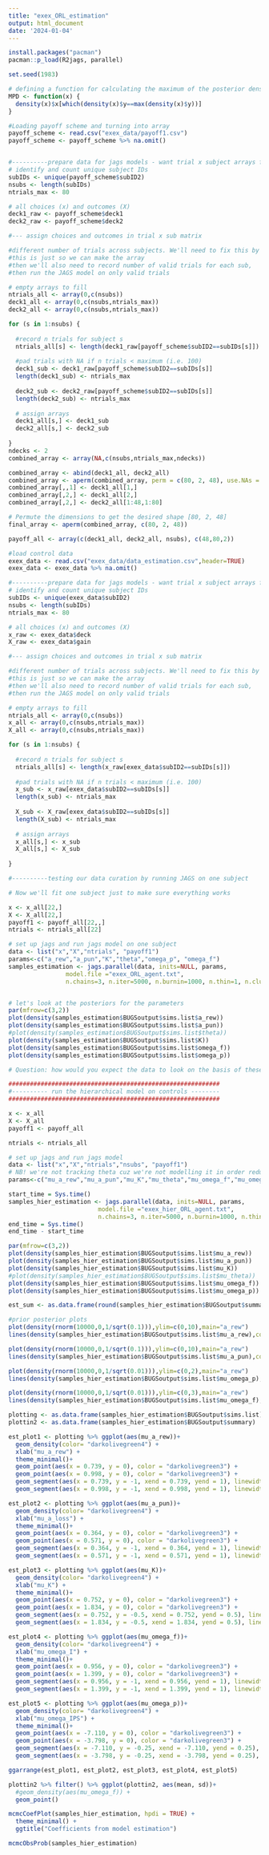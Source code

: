 ```yaml
---
title: "exex_ORL_estimation"
output: html_document
date: '2024-01-04'
---
```

```r
install.packages("pacman")
pacman::p_load(R2jags, parallel)

set.seed(1983)

# defining a function for calculating the maximum of the posterior density (not exactly the same as the mode)
MPD <- function(x) {
  density(x)$x[which(density(x)$y==max(density(x)$y))]
}
```

```r
#Loading payoff scheme and turning into array 
payoff_scheme <- read.csv("exex_data/payoff1.csv")
payoff_scheme <- payoff_scheme %>% na.omit()


#----------prepare data for jags models - want trial x subject arrays for choice and gain & loss ----
# identify and count unique subject IDs
subIDs <- unique(payoff_scheme$subID2)
nsubs <- length(subIDs)
ntrials_max <- 80

# all choices (x) and outcomes (X)
deck1_raw <- payoff_scheme$deck1
deck2_raw <- payoff_scheme$deck2 

#--- assign choices and outcomes in trial x sub matrix

#different number of trials across subjects. We'll need to fix this by padding arrays of < 100
#this is just so we can make the array
#then we'll also need to record number of valid trials for each sub, 
#then run the JAGS model on only valid trials

# empty arrays to fill
ntrials_all <- array(0,c(nsubs))
deck1_all <- array(0,c(nsubs,ntrials_max))
deck2_all <- array(0,c(nsubs,ntrials_max))

for (s in 1:nsubs) {
  
  #record n trials for subject s
  ntrials_all[s] <- length(deck1_raw[payoff_scheme$subID2==subIDs[s]])
  
  #pad trials with NA if n trials < maximum (i.e. 100)
  deck1_sub <- deck1_raw[payoff_scheme$subID2==subIDs[s]] 
  length(deck1_sub) <- ntrials_max
  
  deck2_sub <- deck2_raw[payoff_scheme$subID2==subIDs[s]] 
  length(deck2_sub) <- ntrials_max
  
  # assign arrays
  deck1_all[s,] <- deck1_sub
  deck2_all[s,] <- deck2_sub
  
}
ndecks <- 2
combined_array <- array(NA,c(nsubs,ntrials_max,ndecks))

combined_array <- abind(deck1_all, deck2_all)
combined_array <- aperm(combined_array, perm = c(80, 2, 48), use.NAs = "ifany")
combined_array[,,1] <- deck1_all[1,]
combined_array[,2,] <- deck1_all[2,]
combined_array[,2,] <- deck2_all[1:48,1:80]

# Permute the dimensions to get the desired shape [80, 2, 48]
final_array <- aperm(combined_array, c(80, 2, 48))

payoff_all <- array(c(deck1_all, deck2_all, nsubs), c(48,80,2))
```


```r
#load control data
exex_data <- read.csv("exex_data/data_estimation.csv",header=TRUE)
exex_data <- exex_data %>% na.omit()

#----------prepare data for jags models - want trial x subject arrays for choice and gain & loss ----
# identify and count unique subject IDs
subIDs <- unique(exex_data$subID2)
nsubs <- length(subIDs)
ntrials_max <- 80

# all choices (x) and outcomes (X)
x_raw <- exex_data$deck
X_raw <- exex_data$gain 

#--- assign choices and outcomes in trial x sub matrix

#different number of trials across subjects. We'll need to fix this by padding arrays of < 100
#this is just so we can make the array
#then we'll also need to record number of valid trials for each sub, 
#then run the JAGS model on only valid trials

# empty arrays to fill
ntrials_all <- array(0,c(nsubs))
x_all <- array(0,c(nsubs,ntrials_max))
X_all <- array(0,c(nsubs,ntrials_max))

for (s in 1:nsubs) {
  
  #record n trials for subject s
  ntrials_all[s] <- length(x_raw[exex_data$subID2==subIDs[s]])
  
  #pad trials with NA if n trials < maximum (i.e. 100)
  x_sub <- x_raw[exex_data$subID2==subIDs[s]] 
  length(x_sub) <- ntrials_max
  
  X_sub <- X_raw[exex_data$subID2==subIDs[s]] 
  length(X_sub) <- ntrials_max
  
  # assign arrays
  x_all[s,] <- x_sub
  X_all[s,] <- X_sub
  
}
```


```r
#----------testing our data curation by running JAGS on one subject

# Now we'll fit one subject just to make sure everything works

x <- x_all[22,]
X <- X_all[22,]
payoff1 <- payoff_all[22,,]
ntrials <- ntrials_all[22]

# set up jags and run jags model on one subject
data <- list("x","X","ntrials", "payoff1") 
params<-c("a_rew","a_pun","K","theta","omega_p", "omega_f")
samples_estimation <- jags.parallel(data, inits=NULL, params,
                model.file ="exex_ORL_agent.txt",
                n.chains=3, n.iter=5000, n.burnin=1000, n.thin=1, n.cluster=3)


# let's look at the posteriors for the parameters
par(mfrow=c(3,2))
plot(density(samples_estimation$BUGSoutput$sims.list$a_rew))
plot(density(samples_estimation$BUGSoutput$sims.list$a_pun))
#plot(density(samples_estimation$BUGSoutput$sims.list$theta))
plot(density(samples_estimation$BUGSoutput$sims.list$K))
plot(density(samples_estimation$BUGSoutput$sims.list$omega_f))
plot(density(samples_estimation$BUGSoutput$sims.list$omega_p))

# Question: how would you expect the data to look on the basis of these posteriors?
```


```r
###########################################################
#---------- run the hierarchical model on controls --------
###########################################################

x <- x_all
X <- X_all
payoff1 <- payoff_all

ntrials <- ntrials_all

# set up jags and run jags model
data <- list("x","X","ntrials","nsubs", "payoff1") 
# NB! we're not tracking theta cuz we're not modelling it in order reduce complexity a bit (hence, we're just setting it to 1 in "hier_ORL.txt")
params<-c("mu_a_rew","mu_a_pun","mu_K","mu_theta","mu_omega_f","mu_omega_p") 

start_time = Sys.time()
samples_hier_estimation <- jags.parallel(data, inits=NULL, params,
                         model.file ="exex_hier_ORL_agent.txt",
                         n.chains=3, n.iter=5000, n.burnin=1000, n.thin=1, n.cluster=4)
end_time = Sys.time()
end_time - start_time

par(mfrow=c(3,2))
plot(density(samples_hier_estimation$BUGSoutput$sims.list$mu_a_rew))
plot(density(samples_hier_estimation$BUGSoutput$sims.list$mu_a_pun))
plot(density(samples_hier_estimation$BUGSoutput$sims.list$mu_K))
#plot(density(samples_hier_estimation$BUGSoutput$sims.list$mu_theta))
plot(density(samples_hier_estimation$BUGSoutput$sims.list$mu_omega_f))
plot(density(samples_hier_estimation$BUGSoutput$sims.list$mu_omega_p))
```

```r
est_sum <- as.data.frame(round(samples_hier_estimation$BUGSoutput$summary, 3))
```


```r
#prior posterior plots 
plot(density(rnorm(10000,0,1/sqrt(0.1))),ylim=c(0,10),main="a_rew")
lines(density(samples_hier_estimation$BUGSoutput$sims.list$mu_a_rew),col="red")

plot(density(rnorm(10000,0,1/sqrt(0.1))),ylim=c(0,10),main="a_rew")
lines(density(samples_hier_estimation$BUGSoutput$sims.list$mu_a_pun),col="red")

plot(density(rnorm(10000,0,1/sqrt(0.01))),ylim=c(0,2),main="a_rew")
lines(density(samples_hier_estimation$BUGSoutput$sims.list$mu_omega_p),col="red")

plot(density(rnorm(10000,0,1/sqrt(0.01))),ylim=c(0,3),main="a_rew")
lines(density(samples_hier_estimation$BUGSoutput$sims.list$mu_omega_f),col="red")
```

```r
plotting <- as.data.frame(samples_hier_estimation$BUGSoutput$sims.list)
plottin2 <- as.data.frame(samples_hier_estimation$BUGSoutput$summary)

est_plot1 <- plotting %>% ggplot(aes(mu_a_rew))+
  geom_density(color= "darkolivegreen4") + 
  xlab("mu_a_rew") + 
  theme_minimal()+ 
  geom_point(aes(x = 0.739, y = 0), color = "darkolivegreen3") + 
  geom_point(aes(x = 0.998, y = 0), color = "darkolivegreen3") +
  geom_segment(aes(x = 0.739, y = -1, xend = 0.739, yend = 1), linewidth = 0.5) +
  geom_segment(aes(x = 0.998, y = -1, xend = 0.998, yend = 1), linewidth = 0.5)

est_plot2 <- plotting %>% ggplot(aes(mu_a_pun))+
  geom_density(color= "darkolivegreen4") + 
  xlab("mu_a_loss") + 
  theme_minimal()+ 
  geom_point(aes(x = 0.364, y = 0), color = "darkolivegreen3") + 
  geom_point(aes(x = 0.571, y = 0), color = "darkolivegreen3") +
  geom_segment(aes(x = 0.364, y = -1, xend = 0.364, yend = 1), linewidth = 0.5) +
  geom_segment(aes(x = 0.571, y = -1, xend = 0.571, yend = 1), linewidth = 0.5)

est_plot3 <- plotting %>% ggplot(aes(mu_K))+
  geom_density(color= "darkolivegreen4") + 
  xlab("mu_K") + 
  theme_minimal()+ 
  geom_point(aes(x = 0.752, y = 0), color = "darkolivegreen3") + 
  geom_point(aes(x = 1.834, y = 0), color = "darkolivegreen3") +
  geom_segment(aes(x = 0.752, y = -0.5, xend = 0.752, yend = 0.5), linewidth = 0.5) +
  geom_segment(aes(x = 1.834, y = -0.5, xend = 1.834, yend = 0.5), linewidth = 0.5)

est_plot4 <- plotting %>% ggplot(aes(mu_omega_f))+
  geom_density(color= "darkolivegreen4") + 
  xlab("mu_omega_I") + 
  theme_minimal()+ 
  geom_point(aes(x = 0.956, y = 0), color = "darkolivegreen3") + 
  geom_point(aes(x = 1.399, y = 0), color = "darkolivegreen3") +
  geom_segment(aes(x = 0.956, y = -1, xend = 0.956, yend = 1), linewidth = 0.5) +
  geom_segment(aes(x = 1.399, y = -1, xend = 1.399, yend = 1), linewidth = 0.5)

est_plot5 <- plotting %>% ggplot(aes(mu_omega_p))+
  geom_density(color= "darkolivegreen4") + 
  xlab("mu_omega_IPS") + 
  theme_minimal()+ 
  geom_point(aes(x = -7.110, y = 0), color = "darkolivegreen3") + 
  geom_point(aes(x = -3.798, y = 0), color = "darkolivegreen3") +
  geom_segment(aes(x = -7.110, y = -0.25, xend = -7.110, yend = 0.25), linewidth = 0.5) +
  geom_segment(aes(x = -3.798, y = -0.25, xend = -3.798, yend = 0.25), linewidth = 0.5)

ggarrange(est_plot1, est_plot2, est_plot3, est_plot4, est_plot5)

plottin2 %>% filter() %>% ggplot(plottin2, aes(mean, sd))+
  #geom_density(aes(mu_omega_f)) + 
  geom_point()
```

```r
mcmcCoefPlot(samples_hier_estimation, hpdi = TRUE) + 
  theme_minimal() + 
  ggtitle("Coefficients from model estimation")

mcmcObsProb(samples_hier_estimation)
```

